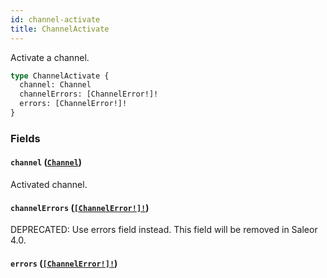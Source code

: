 ```yaml
---
id: channel-activate
title: ChannelActivate
---
```


Activate a channel.

```graphql
type ChannelActivate {
  channel: Channel
  channelErrors: [ChannelError!]!
  errors: [ChannelError!]!
}
```

### Fields

#### `channel` ([`Channel`](../../../developer/api-reference/objects/channel))

Activated channel.

#### `channelErrors` ([`[ChannelError!]!`](../../../developer/api-reference/objects/channel-error))

<span class="badge badge--warning">DEPRECATED: Use errors field instead. This field will be removed in Saleor 4.0.</span>

#### `errors` ([`[ChannelError!]!`](../../../developer/api-reference/objects/channel-error))

